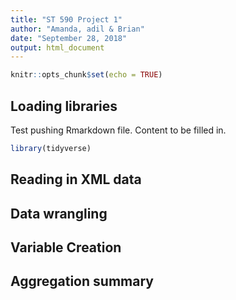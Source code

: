 ```yaml
---
title: "ST 590 Project 1"
author: "Amanda, adil & Brian"
date: "September 28, 2018"
output: html_document
---
```


```r
knitr::opts_chunk$set(echo = TRUE)
```

## Loading libraries
Test pushing Rmarkdown file. Content to be filled in. 
```r
library(tidyverse)
```


## Reading in XML data

## Data wrangling

## Variable Creation

## Aggregation summary
